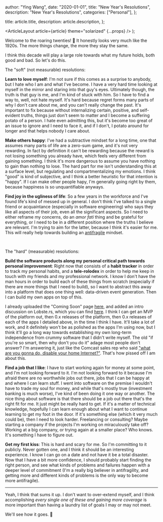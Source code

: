 
  author: "Ying Wang",
  date: "2020-01-01",
  title: "New Year's Resolutions",
  description: "New Year's Resolutions",
  categories: ["Personal"],
};

  title: article.title,
  description: article.description,
};

  <ArticleLayout article={article} theme="solarized" {...props} />
);

Welcome to the roaring twenties! :tada: It honestly looks very much like the
1920s. The more things change, the more they stay the same.

I think this decade will play a large role towards what my future holds, both
good and bad. So let's do this.

The "soft" (not measurable) resolutions:

**Learn to love myself**: I'm not sure if this comes as a surprise to anybody,
but I hate who I am and what I've become. I have a very hard time looking at
myself in the mirror and staring into that guy's eyes. Ultimately though, the
truth is that guy is me, and I'm kind of stuck with him. So I have to find a way
to, well, not hate myself. It's hard because regret forms many parts of why I
don't care about me, and you can't really change the past. It's important to fix
because without internalizing certain, positive, and self-evident truths, things
just don't seem to matter and I become a suffering potato of a person. I hate
even admitting this, but it's become too great of an issue to ignore and I need
to face it, and if I don't, I potato around for longer and that helps nobody I
care about.

**Make others happy**: I've had a subtractive mindset for a long time, one that
assumes many parts of life are a zero-sum game, and it's not very rewarding. In
fact by definition it can't be rewarding because the reward is not losing
something you already have, which feels very different from gaining something. I
think it's more dangerous to assume you have nothing to gain than nothing to
lose. The hard part for me isn't understanding this at a surface level, but
regulating and compartmentalizing my emotions. I think "good" is kind of
subjective, and I think a better heuristic for that intention is "happy". If I
can make other people hapy, I'm generally going right by them, because happiness
is so unquantifiable anyways.

**Find joy in the ugliness of life**: So a few years in the workforce and I've
found life's kind of messed up in general. I don't think I've talked to a single
friend or acquaintance (especially in software engineering) who says they like
all aspects of their job, even all the significant aspects. So I need to either
reframe my concerns, do an _amor fati_ thing and be grateful for everything, or
I need to be in a different position where the truths I believe are relevant.
I'm trying to aim for the latter, because I think it's easier for me. This will
really help towards building an
[antifragile](https://en.wikipedia.org/wiki/Antifragility) mindset.

<br />

The "hard" (measurable) resolutions:

**Build the software products along my personal critical path towards personal
improvement**: Right now that consists of a **habit tracker** in order to track
my personal habits, and a **tele-rolodex** in order to help me keep in touch
with my friends and my professional network. I know I don't have the man hours
in order to build each of these things from scratch (especially if there are
more things that I need to build), so I want to abstract this away into a
platform that does one thing well: data-driven event generation. Then I can
build my own apps on top of this.

I already uploaded the "Coming Soon" page [here](https://tinydevcrm.com/), and
added an intro discussion on Lobste.rs, which you can find
[here](https://lobste.rs/s/c5z6tr/i_m_building_tiny_crm_for_software). I think I
can get an MVP of the platform out, then 0.x releases of the platform, then 0.x
releases of each of the apps I detailed above, in the time I think I have. It'll
take a lot of work, and it definitely won't be as polished as the apps I'm using
now, but I think it'll go a long way towards establishing my own long-term
independence from crummy software that I didn't write myself. The old "if you're
so smart, then why don't you do it" adage most people don't answer? I'm
answering it, just like the Comcast sales rep who said ["what are you gonna do,
disable your home Internet?"](/posts/2019/05/21/surviving_without_internet).
That's how pissed off I am about this.

**Find a job that I like**: I have to start working again for money at some
point, and I'm not looking forward to it. I'm not looking forward to it because
I'm afraid there are no worthwhile jobs out there, jobs that I can be happy at
and where I can learn stuff. I went into software on the premise I wouldn't have
to trade my soul for money, and while that's mostly true (investment banking is
much worse), I've kind of been doing it one way or another. The nice thing about
software is that there should be a job out there that's the right fit for me. It
just might be really hard to get. If it's a matter of technical knowledge,
hopefully I can learn enough about what I want to continue learning to get my
foot in the door. If it's something else (which it very much could be), then I
need to look harder. Freelancing or consulting? Maybe starting a company if the
projects I'm working on miraculously take off? Working at a big company, or
trying again at a smaller place? Who knows. It's something I have to figure out.

**Get my first kiss**: This is hard and scary for me. So I'm committing to it
publicly. Never gotten one, and I think it should be an interesting experience.
I know I can go on a date and not have it be a total disaster. Now that I have a
bit more confidence, I should probably start finding the right person, and see
what kinds of problems and failures happen with a deeper level of commitment
(I'm a really big believer in antifragility, and getting more and different
kinds of problems is the only way to become more antifragile).

---

Yeah, I think that sums it up. I don't want to over-extend myself, and I think
accomplishing _every single one of these and gaining more coverage_ is more
important than having a laundry list of goals I may or may not meet.

We'll see how it goes. :wine_glass:
